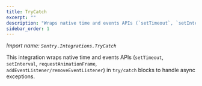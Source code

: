```yaml
---
title: TryCatch
excerpt: ""
description: "Wraps native time and events APIs (`setTimeout`, `setInterval`, `requestAnimationFrame`, `addEventListener/removeEventListener`) in `try/catch` blocks to handle async exceptions. (default)"
sidebar_order: 1
---
```


_Import name: `Sentry.Integrations.TryCatch`_

This integration wraps native time and events APIs (`setTimeout`, `setInterval`, `requestAnimationFrame`, `addEventListener/removeEventListener`) in `try/catch` blocks to handle async exceptions.
